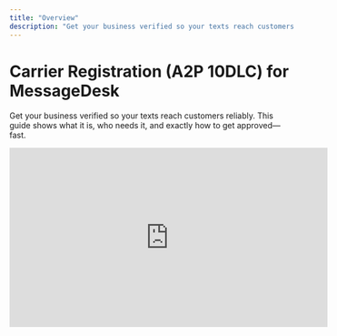 ```yaml
---
title: "Overview"
description: "Get your business verified so your texts reach customers reliably. This guide shows what it is, who needs it, and exactly how to get approved—fast."
---
```


# Carrier Registration (A2P 10DLC) for MessageDesk

Get your business verified so your texts reach customers reliably. This guide shows what it is, who needs it, and exactly how to get approved—fast.

<iframe width="560" height="315" src="https://www.youtube.com/embed/YK9Ryb1DN9M?si=3XbTmTvFS3MlZP5J" title="YouTube video player" frameborder="0" allow="accelerometer; autoplay; clipboard-write; encrypted-media; gyroscope; picture-in-picture; web-share" referrerpolicy="strict-origin-when-cross-origin" allowfullscreen />

---

# SMS Registration Basics

## What is carrier registration?

A2P 10DLC is how US carriers verify businesses that text from local 10‑digit numbers. Registration tells carriers who you are and what you send, so your messages get delivered and aren't filtered. It's required for business texting in the US.

If you text from toll‑free numbers, there's a separate toll‑free verification as well.

## Who needs to register?

- All businesses texting US numbers from MessageDesk local numbers.
- Sole proprietors without an EIN can register too (with limits).
- Toll‑free phone numbers require their own free verification per number.

## How long does registration take?

- Typical approval: 5–7 business days
- Sometimes longer if info can't be verified immediately
- You may have limited or paused sending to US numbers while you wait

## Your registration path

Pick one. If you're unsure, choose Business (EIN).

- **Business (EIN)**
  - Requirements: Legal business name, EIN, business address, website or public listing
  - Coverage: All numbers in your MessageDesk workspace
  - Ongoing: Small monthly carrier fees apply
- **Sole Proprietor (no EIN)**
  - Requirements: US/Canada address, a personal mobile number (not VoIP), name, email
  - Coverage: One number per registration
  - Limits: Daily sending caps may apply
- **Toll‑Free Verification**
  - Separate, free verification for each toll‑free number
  - Typical timing: 2–3 weeks

---

## What you'll need

- Exact legal business details (match tax records)
- Business address (include suite/apt if applicable)
- Website or official listing (Facebook, Yelp, etc.)
- Clear description of your texting use case
- Two sample text messages (include opt‑out language in at least one)
- How you collect consent (website form, written, verbal, keyword)

---

# Start Registration Today

## How to register in MessageDesk

1. Open MessageDesk and go to Settings.
2. Select Phone Numbers → Registration.
3. Choose your path (Business with EIN, Sole Proprietor, or Toll‑Free).
4. Complete the form:
   - Business details (must match tax records exactly)
   - Use case description and two sample messages
   - Consent method and opt‑out language
   - Link to your website or official listing
5. Submit. You'll see status updates in Registration.

Statuses you may see: Pending, Approved, Rejected (with reason).

---

## If you're rejected

1. Review the rejection reason in Registration.
2. Update details to match records and best practices.
3. Resubmit.
4. We're here to help—fix the issue once, get approved, and move on.

---

## After approval

- Business (EIN): New numbers you add are automatically covered.
- Sole proprietor: Only the approved number can text US numbers.
- Keep your privacy policy live and consent practices consistent.
- Expect small ongoing carrier fees for registration maintenance.

---

# FAQs

<AccordionGroup>
  <Accordion title="Does registration cost money?" icon="question" iconType="regular">
    No, MessageDesk does not charge any fees for registration. All registration fees are covered by your subscription to MessageDesk.
  </Accordion>
  <Accordion title="Can I register during my free trial?" icon="Question" iconType="regular">
    Yes, MessageDesk can process your registration during your free trial so you can start texting as soon as possible.
  </Accordion>
  <Accordion title="What are common rejection reasons for A2P 10DLC?" icon="question" iconType="regular">
    ### Common rejection reasons (and quick fixes)

    - Business info doesn't match tax records
      - Fix: Match legal name (incl. LLC/Inc), EIN, full address exactly.
    - Website/listing mismatch or broken link
      - Fix: Use a working URL that shows your correct business name and address.
    - Vague or inconsistent use case and samples
      - Fix: Be specific. Make the samples sound like your actual brand.
    - Missing opt‑out or unclear consent
      - Fix: Add "Reply STOP to opt out" and state how you get permission.
    - New EIN (too recent)
      - Fix: Wait until the EIN is 30+ days old and resubmit.
  </Accordion>
  <Accordion title="What should my sample messages look like?" icon="question" iconType="regular">
    ### Sample use cases and messages

    - Appointment reminders:
      - "Hi [First Name], your appointment is set for [Date] at [Time] with [Business Name]. Reply YES to confirm or STOP to opt out."
    - Order updates:
      - "[Business Name]: your order [#1234] is ready for pickup at [Location]. Questions? Reply here. Reply STOP to opt out."
    - Service follow‑ups:
      - "Thanks for visiting [Business Name]! Share feedback at [link]. Reply STOP to opt out."

    Include opt‑out instructions in at least one sample.
  </Accordion>
  <Accordion title="How to stay compliant after registration?" icon="question" iconType="regular">
    ### Best practices to stay compliant

    - Always get consent before texting.
    - Include opt‑out instructions ("Reply STOP to opt out").
    - Send what you said you would.
    - Keep branding consistent across your website, samples, and messages.
    - Don't text prohibited content (SHAFT: sex, hate, alcohol for minors, firearms, tobacco).
  </Accordion>
</AccordionGroup>


- Can I register during a free trial?
  - Registration happens on paid workspaces.
- Can MessageDesk speed this up?
  - Reviews are handled by external registries and carriers. We make it easy to submit cleanly the first time.
- Do toll‑free numbers need this?
  - Yes—toll‑free has its own verification (free) per number.
- What if I switch from sole proprietor to business?
  - You can re‑register under Business once you have an EIN.